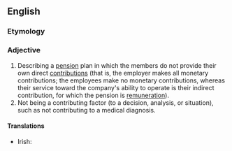 ==English==

===Etymology===
{{prefix|non|contributory|lang=en}}

===Adjective===
{{en-adj|-}}

# Describing a [[pension]] plan in which the members do not provide their own direct [[contribution]]s (that is, the employer makes all monetary contributions; the employees make no monetary contributions, whereas their service toward the company's ability to operate is their indirect contribution, for which the pension is [[remuneration]]).
# Not being a contributing factor (to a decision, analysis, or situation), such as not contributing to a medical diagnosis.
#: {{ux|en|Although [[medical history]] is always ''relevant'' to diagnosis, it is sometimes '''noncontributory''', shedding no light on possible causes of symptoms.}}

====Translations====
{{trans-top|describing a pension plan in which the members do not provide their own direct contributions}}
* Irish: {{t|ga|neamhchionmhar}}
{{trans-mid}}
{{trans-bottom}}